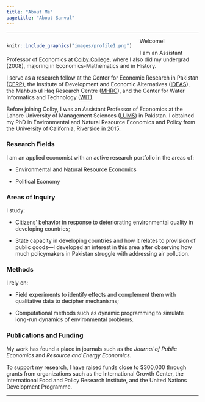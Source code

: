 ```yaml
---
title: "About Me"
pagetitle: "About Sanval"
---
```


***

<div style= "float:left; margin-right: 20px;">
```r
knitr::include_graphics("images/profile1.png")
```
</div>

Welcome!

I am an Assistant Professor of Economics at [Colby College](https://www.colby.edu), where I also did my undergrad (2008), majoring in Economics-Mathematics and in History.

I serve as a research fellow at the Center for Economic Research in Pakistan ([CERP](https://www.cerp.org.pk)), the Institute of Development and Economic Alternatives ([IDEAS](https://ideaspak.org)), the Mahbub ul Haq Research Centre ([MHRC](https://mhrc.lums.edu.pk)), and the Center for Water Informatics and Technology ([WIT](https://wit.lums.edu.pk)).

Before joining Colby, I was an Assistant Professor of Economics at the Lahore University of Management Sciences ([LUMS](https://www.colby.edu)) in Pakistan. I obtained my PhD in Environmental and Natural Resource Economics and Policy from the University of California, Riverside in 2015.

<p style="margin-top:1.5em;">
### Research Fields
</p>

I am an applied economist with an active research portfolio in the areas of:

* Environmental and Natural Resource Economics

* Political Economy

<p style="margin-top:1.5em;">
### Areas of Inquiry
</p>

I study:

* Citizens’ behavior in response to deteriorating environmental quality in developing countries;

* State capacity in developing countries and how it relates to provision of public goods—I developed an interest in this area after observing how much policymakers in Pakistan struggle with addressing air pollution. 

<p style="margin-top:1.5em;">
### Methods
</p>

I rely on:

* Field experiments to identify effects and complement them with qualitative data to decipher mechanisms;

* Computational methods such as dynamic programming to simulate long-run dynamics of environmental problems.

<p style="margin-top:1.5em;">
### Publications and Funding
</p>

My work has found a place in journals such as the *Journal of Public Economics* and *Resource and Energy Economics*.

To support my research, I have raised funds close to $300,000 through grants from organizations such as the International Growth Center, the International Food and Policy Research Institute, and the United Nations Development Programme.

***
